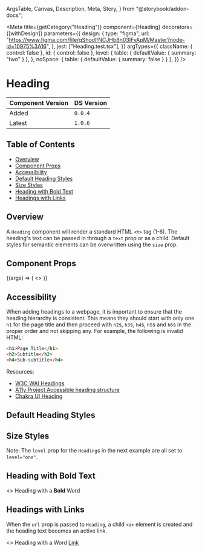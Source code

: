   ArgsTable,
  Canvas,
  Description,
  Meta,
  Story,
} from "@storybook/addon-docs";


<Meta
  title={getCategory("Heading")}
  component={Heading}
  decorators={[withDesign]}
  parameters={{
    design: {
      type: "figma",
      url: "https://www.figma.com/file/qShodlfNCJHb8n03IFyApM/Master?node-id=10975%3A16",
    },
    jest: ["Heading.test.tsx"],
  }}
  argTypes={{
    className: { control: false },
    id: { control: false },
    level: {
      table: { defaultValue: { summary: "two" } },
    },
    noSpace: { table: { defaultValue: { summary: false } } },
  }}
/>

# Heading

| Component Version | DS Version |
| ----------------- | ---------- |
| Added             | `0.0.4`    |
| Latest            | `1.0.6`    |

## Table of Contents

- [Overview](#overview)
- [Component Props](#component-props)
- [Accessibility](#accessibility)
- [Default Heading Styles](#default-heading-styles)
- [Size Styles](#size-styles)
- [Heading with Bold Text](#heading-with-bold-text)
- [Headings with Links](#headings-with-links)

## Overview

<Description of={Heading} />

A `Heading` component will render a standard HTML `<h>` tag (1-6). The heading's
text can be passed in through a `text` prop or as a child. Default styles for
semantic elements can be overwritten using the `size` prop.

## Component Props

<Canvas withToolbar>
  <Story
    name="Heading with Controls"
    args={{
      className: undefined,
      id: "heading-id",
      level: "HeadingLevels.Two",
      isCapitalized: false,
      isUppercase: false,
      isLowercase: false,
      noSpace: false,
      level: "two",
      size: undefined,
      text: "Default Heading",
      url: undefined,
      urlClass: undefined,
    }}
  >
    {(args) => (
      <>
        <Heading {...args} />
        <Heading {...args} color="ui.typography.heading" />
        <Heading {...args} color="ui.typography.inverse.heading" bgColor="brand.primary" />
      </>
    )}
  </Story>
</Canvas>

<ArgsTable story="Heading with Controls" />

## Accessibility

When adding headings to a webpage, it is important to ensure that the heading
hierarchy is consistent. This means they should start with only one `h1` for the
page title and then proceed with `h2`s, `h3`s, `h4`s, `h5`s and `h6`s in the
proper order and not skipping any. For example, the following is invalid HTML:

```html
<h1>Page Title</h1>
<h2>Subtitle</h2>
<h4>Sub-subtitle</h4>
```

Resources:

- [W3C WAI Headings](https://www.w3.org/WAI/tutorials/page-structure/headings/)
- [A11y Project Accessible heading structure](https://www.a11yproject.com/posts/how-to-accessible-heading-structure/)
- [Chakra UI Heading](https://chakra-ui.com/docs/components/typography/heading)

## Default Heading Styles

<Canvas>
  <Story name="Default Heading Styles">
    <div>
      <Heading id="heading-one" level="one" text="<h1> Heading 1 - 'one'" />
      <Heading id="heading-two" level="two" text="<h2> Heading 2 - 'two'" />
      <Heading
        id="heading-three"
        level="three"
        text="<h3> Heading 3 - 'three'"
      />
      <Heading id="heading-four" level="four" text="<h4> Heading 4 - 'four'" />
      <Heading id="heading-five" level="five" text="<h5> Heading 5 - 'five'" />
      <Heading id="heading-six" level="six" text="<h6> Heading 6 - 'six'" />
    </div>
  </Story>
</Canvas>

## Size Styles

Note: The `level` prop for the `Heading`s in the next example are all set to
`level="one"`.

<Canvas>
  <Story name="Size Styles">
    <div>
      <Heading
        id="heading-primary"
        level="one"
        size="primary"
        text="<h1> 'primary'"
      />
      <Heading
        id="heading-secondary"
        level="one"
        size="secondary"
        text="<h1> 'secondary'"
      />
      <Heading
        id="heading-tertiary"
        level="one"
        size="tertiary"
        text="<h1> 'tertiary'"
      />
      <Heading
        id="heading-callout"
        level="one"
        size="callout"
        text="<h1> 'callout'"
      />
    </div>
  </Story>
</Canvas>

## Heading with Bold Text

<Canvas>
  <Story name="Heading with Bold Text">
    <Heading id="headingWithBold" level="one">
      <>
        Heading with a <b>Bold</b> Word
      </>
    </Heading>
  </Story>
</Canvas>

## Headings with Links

When the `url` prop is passed to `Heading`, a child `<a>` element is created and the heading text becomes an active link.

<Canvas>
  <Story name="Headings with Links">
    <Heading
      id="heading-with-link-url"
      level="two"
      text="Heading with URL Props"
      url="http://apple.com"
      urlClass="special-link"
    />
    <Heading id="heading-with-link-child">
      <>
        Heading with a Word <a href="#hello">Link</a>
      </>
    </Heading>
  </Story>
</Canvas>
